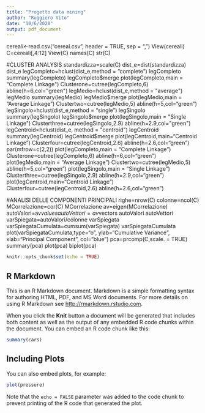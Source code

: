 ```yaml
---
title: "Progetto data mining"
author: "Ruggiero Vito"
date: "10/6/2020"
output: pdf_document
---
```

cereali<-read.csv("cereal.csv", header = TRUE, sep = ",")
View(cereali)
C=cereali[,4:12]
View(C)
names(C)
str(C)

#CLUSTER ANALYSIS
standardizza=scale(C)
dist_e=dist(standardizza)
dist_e
legCompleto=hclust(dist_e,method = "complete")
legCompleto
summary(legCompleto)
legCompleto$merge
plot(legCompleto,main = "Complete Linkage")
Clusterone=cutree(legCompleto,6)
abline(h=6,col="green")
legMedio=hclust(dist_e,method = "average")
legMedio
summary(legMedio)
legMedio$merge
plot(legMedio,main = "Average Linkage")
Clustertwo=cutree(legMedio,5)
abline(h=5,col="green")
legSingolo=hclust(dist_e,method = "single")
legSingolo
summary(legSingolo)
legSingolo$merge
plot(legSingolo,main = "Single Linkage")
Clusterthree=cutree(legSingolo,2.9)
abline(h=2.9,col="green")
legCentroid=hclust(dist_e, method = "centroid")
legCentroid
summary(legCentroid)
legCentroid$merge
plot(legCentroid,main="Centroid Linkage")
Clusterfour=cutree(legCentroid,2.6)
abline(h=2.6,col="green")
par(mfrow=c(2,2))
plot(legCompleto,main = "Complete Linkage")
Clusterone=cutree(legCompleto,6)
abline(h=6,col="green")
plot(legMedio,main = "Average Linkage")
Clustertwo=cutree(legMedio,5)
abline(h=5,col="green")
plot(legSingolo,main = "Single Linkage")
Clusterthree=cutree(legSingolo,2.9)
abline(h=2.9,col="green")
plot(legCentroid,main="Centroid Linkage")
Clusterfour=cutree(legCentroid,2.6)
abline(h=2.6,col="green")

#ANALISI DELLE COMPONENTI PRINCIPALI
righe=nrow(C)
colonne=ncol(C)
MCorrelazione=cor(C)
MCorrelazione
av=eigen(MCorrelazione)
autoValori=av$values
autoVettori=av$vectors
autoValori
autoVettori
varSpiegata=autoValori/colonne
varSpiegata
varSpiegataCumulata=cumsum(varSpiegata)
varSpiegataCumulata
plot(varSpiegataCumulata,type="o", ylab="Cumulative Variance", xlab="Principal Component", col="blue")
pca=prcomp(C,scale. = TRUE)
summary(pca)
plot(pca)
biplot(pca)





















```r
knitr::opts_chunk$set(echo = TRUE)
```

## R Markdown

This is an R Markdown document. Markdown is a simple formatting syntax for authoring HTML, PDF, and MS Word documents. For more details on using R Markdown see <http://rmarkdown.rstudio.com>.

When you click the **Knit** button a document will be generated that includes both content as well as the output of any embedded R code chunks within the document. You can embed an R code chunk like this:

```r
summary(cars)
```

## Including Plots

You can also embed plots, for example:

```r
plot(pressure)
```

Note that the `echo = FALSE` parameter was added to the code chunk to prevent printing of the R code that generated the plot.
